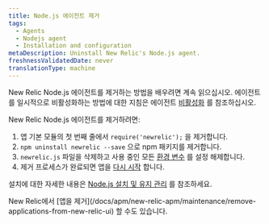 ```yaml
---
title: Node.js 에이전트 제거
tags:
  - Agents
  - Nodejs agent
  - Installation and configuration
metaDescription: Uninstall New Relic's Node.js agent.
freshnessValidatedDate: never
translationType: machine
---
```


New Relic Node.js 에이전트를 제거하는 방법을 배우려면 계속 읽으십시오. 에이전트를 일시적으로 비활성화하는 방법에 대한 지침은 에이전트 [비활성화](/docs/agents/manage-apm-agents/installation/disable-apm-agent#node) 를 참조하십시오.

New Relic Node.js 에이전트를 제거하려면:

1. 앱 기본 모듈의 첫 번째 줄에서 `require('newrelic');` 을 제거합니다.
2. `npm uninstall newrelic --save` 으로 npm 패키지를 제거합니다.
3. `newrelic.js` 파일을 삭제하고 사용 중인 모든 [환경 변수](/docs/agents/nodejs-agent/installation-configuration/nodejs-agent-configuration#methods-and-precedence) 를 설정 해제합니다.
4. 제거 프로세스가 완료되면 앱을 [다시 시작](#restart) 합니다.

설치에 대한 자세한 내용은 [Node.js 설치 및 유지 관리](/docs/agents/nodejs-agent/installation-configuration/installing-maintaining-nodejs) 를 참조하세요.

<Callout variant="tip">
  New Relic에서 [앱을 제거](/docs/apm/new-relic-apm/maintenance/remove-applications-from-new-relic-ui) 할 수도 있습니다.
</Callout>
